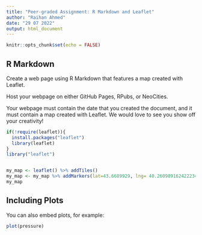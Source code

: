 ```yaml
---
title: "Peer-graded Assignment: R Markdown and Leaflet"
author: "Raihan Ahmed"
date: "29 07 2022"
output: html_document
---
```


```r
knitr::opts_chunk$set(echo = FALSE)
```

## R Markdown

Create a web page using R Markdown that features a map created with Leaflet.

Host your webpage on either GitHub Pages, RPubs, or NeoCities.

Your webpage must contain the date that you created the document, and it must contain a map created with Leaflet. We would love to see you show off your creativity!

```r
if(!require(leaflet)){
  install.packages("leaflet")
  library(leaflet)
}
library("leaflet")


my_map <- leaflet() %>% addTiles() 
my_map <- my_map %>% addMarkers(lat=43.6689929, lng= 40.260989162422234, popup="I work here")
my_map
```

## Including Plots

You can also embed plots, for example:

```r
plot(pressure)
```
